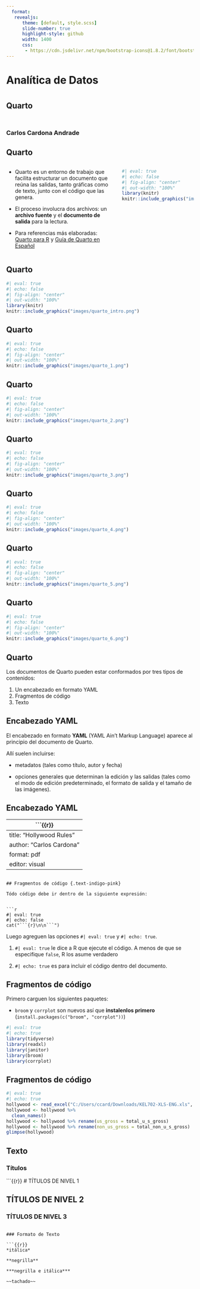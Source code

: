 ```yaml
---
  format:
   revealjs: 
      theme: [default, style.scss]
      slide-number: true
      highlight-style: github
      width: 1400
      css:
       - https://cdn.jsdelivr.net/npm/bootstrap-icons@1.8.2/font/bootstrap-icons.css
---
```

  
##  {.center}

<h1 class="text-indigo-pink">

Analítica de Datos

<h1>

<h2>Quarto</h2>

::: {style="margin-top:50px"}
### Carlos Cardona Andrade {.text-orange-gold}
:::

## Quarto {.text-indigo-pink}

::: columns
::: {.column width="60%"}

- Quarto es un entorno de trabajo que facilita estructurar un documento que reúna las salidas, tanto gráficas como de texto, junto con el código que las genera. 

- El proceso involucra dos archivos: un **archivo fuente** y el **documento de salida** para la lectura.

- Para referencias más elaboradas: [Quarto para R](https://quarto.org/docs/get-started/hello/rstudio.html) y [Guía de Quarto en Español](https://bookdown.org/gcorrea/Rpap/quarto.html)

:::



::: {.column .fragment width="40%"}


```r
#| eval: true
#| echo: false
#| fig-align: "center"
#| out-width: "100%"
library(knitr)
knitr::include_graphics("images/quarto_intro.png")

```

:::
:::




## Quarto {.text-indigo-pink}

```r
#| eval: true
#| echo: false
#| fig-align: "center"
#| out-width: "100%"
library(knitr)
knitr::include_graphics("images/quarto_intro.png")

```


## Quarto {.text-indigo-pink}

```r
#| eval: true
#| echo: false
#| fig-align: "center"
#| out-width: "100%"
knitr::include_graphics("images/quarto_1.png")

```


## Quarto {.text-indigo-pink}

```r
#| eval: true
#| echo: false
#| fig-align: "center"
#| out-width: "100%"
knitr::include_graphics("images/quarto_2.png")

```


## Quarto {.text-indigo-pink}

```r
#| eval: true
#| echo: false
#| fig-align: "center"
#| out-width: "100%"
knitr::include_graphics("images/quarto_3.png")

```


## Quarto {.text-indigo-pink}

```r
#| eval: true
#| echo: false
#| fig-align: "center"
#| out-width: "100%"
knitr::include_graphics("images/quarto_4.png")

```


## Quarto {.text-indigo-pink}

```r
#| eval: true
#| echo: false
#| fig-align: "center"
#| out-width: "100%"
knitr::include_graphics("images/quarto_5.png")

```


## Quarto {.text-indigo-pink}

```r
#| eval: true
#| echo: false
#| fig-align: "center"
#| out-width: "100%"
knitr::include_graphics("images/quarto_6.png")

```

## Quarto {.text-indigo-pink}

Los documentos de Quarto pueden estar conformados por tres tipos de contenidos:

1. Un encabezado en formato YAML
2. Fragmentos de código
3. Texto

## Encabezado YAML {.text-indigo-pink}

El encabezado en formato **YAML** (YAML Ain’t Markup Language) aparece al principio del documento de Quarto.

Allí suelen incluirse:

- metadatos (tales como título, autor y fecha)

- opciones generales que determinan la edición y las salidas (tales como el modo de edición predeterminado, el formato de salida y el tamaño de las imágenes).


## Encabezado YAML {.text-indigo-pink}


```{{r}}
---
title: "Hollywood Rules"
author: "Carlos Cardona"
format: pdf
editor: visual
---
```

## Fragmentos de código {.text-indigo-pink}

Tódo código debe ir dentro de la siguiente expresión:


```r
#| eval: true
#| echo: false
cat("```{r}\n\n```")
```

Luego agreguen las opciones `#| eval: true` y `#| echo: true`.

1. `#| eval: true` le dice a R que ejecute el código. A menos de que se especifique `false`, R los asume verdadero

2. `#| echo: true` es para incluir el código dentro del documento.


## Fragmentos de código {.text-indigo-pink}

Primero carguen los siguientes paquetes:

- `broom` y `corrplot` son nuevos así que **instalenlos primero** (`install.packages(c("broom", "corrplot"))`)

```r
#| eval: true
#| echo: true
library(tidyverse)
library(readxl)
library(janitor)
library(broom)
library(corrplot)

```



## Fragmentos de código {.text-indigo-pink}

```r
#| eval: true
#| echo: true
hollywood <- read_excel("C:/Users/ccard/Downloads/KEL702-XLS-ENG.xls", sheet = "Exhibit 1")
hollywood <- hollywood %>%
  clean_names()
hollywood <- hollywood %>% rename(us_gross = total_u_s_gross)
hollywood <- hollywood %>% rename(non_us_gross = total_non_u_s_gross)
glimpse(hollywood)

```

## Texto {.text-indigo-pink}

### Títulos

```{{r}}
# TÍTULOS DE NIVEL 1

## TÍTULOS DE NIVEL 2

### TÍTULOS DE NIVEL 3

```

### Formato de Texto

```{{r}}
*itálica*

**negrilla**

***negrilla e itálica***

~~tachado~~
```